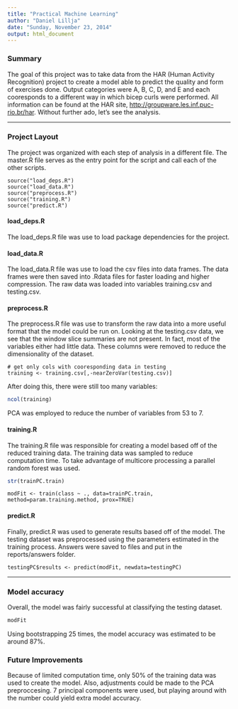 ```yaml
---
title: "Practical Machine Learning"
author: "Daniel Lillja"
date: "Sunday, November 23, 2014"
output: html_document
---
```

### Summary
The goal of this project was to take data from the HAR (Human Activity Recognition) project to create a model able to predict the quality and form of exercises done. Output categories were A, B, C, D, and E and each cooresponds to a different way in which bicep curls were performed. All information can be found at the HAR site, <http://groupware.les.inf.puc-rio.br/har>. Without further ado, let's see the analysis.

****

### Project Layout
The project was organized with each step of analysis in a different file. The master.R file serves as the entry point for the script and call each of the other scripts.

```
source("load_deps.R")
source("load_data.R")
source("preprocess.R")
source("training.R")
source("predict.R")
```

#### load_deps.R
The load_deps.R file was use to load package dependencies for the project.

#### load_data.R
The load_data.R file was use to load the csv files into data frames. The data frames were then saved into .Rdata files for faster loading and higher compression. The raw data was loaded into variables training.csv and testing.csv.

#### preprocess.R
The preprocess.R file was use to transform the raw data into a more useful format that the model could be run on. Looking at the testing.csv data, we see that the window slice summaries are not present. In fact, most of the variables either had little data. These columns were removed to reduce the dimensionality of the dataset.

```
# get only cols with cooresponding data in testing
training <- training.csv[,-nearZeroVar(testing.csv)]
```

After doing this, there were still too many variables:
```r
ncol(training)
```
PCA was employed to reduce the number of variables from 53 to 7.

#### training.R
The training.R file was responsible for creating a model based off of the reduced training data.
The training data was sampled to reduce computation time. To take advantage of multicore processing a parallel random forest was used.
```r
str(trainPC.train)
```

```
modFit <- train(class ~ ., data=trainPC.train, method=param.training.method, prox=TRUE)
```
#### predict.R
Finally, predict.R was used to generate results based off of the model. The testing dataset was preprocessed using the parameters estimated in the training process. Answers were saved to files and put in the reports/answers folder.

```
testingPC$results <- predict(modFit, newdata=testingPC)
```

***
### Model accuracy
Overall, the model was fairly successful at classifying the testing dataset.

```r
modFit
```
Using bootstrapping 25 times, the model accuracy was estimated to be around 87%.

### Future Improvements
Because of limited computation time, only 50% of the training data was used to create the model. Also, adjustments could be made to the PCA preproccesing. 7 principal components were used, but playing around with the number could yield extra model accuracy.

